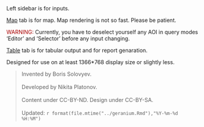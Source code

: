 # &shy; {#welcome data-icon="fa-info" .hidden}

###


Left sidebar is for inputs.
   
[Map](#map) tab is for map. Map rendering is not so fast. Please be patient.

<span style="color: #A00;">
WARNING:
</span>
Currently, you have to deselect yourself any AOI in query modes 'Editor' and 'Selector' before any input changing.

[Table](#table) tab is for tabular output and for report genaration.

Designed for use on at least 1366*768 display size or slightly less.


> Invented by Boris Solovyev.<br><br>Developed by Nikita Platonov.<br><br>Content under CC-BY-ND. Design under CC-BY-SA.<br><br>Updated: `r format(file.mtime("../geranium.Rmd"),"%Y-%m-%d %H:%M")`<!--<br><br>[Details](#devel).-->
